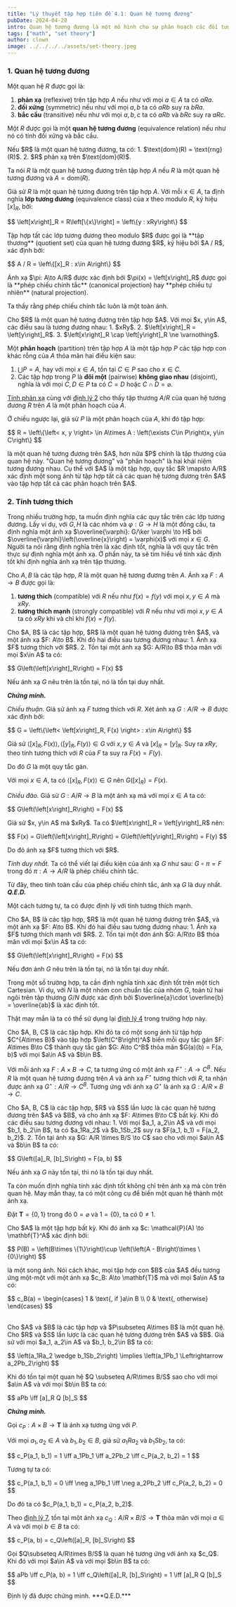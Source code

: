 ```yaml
---
title: "Lý thuyết tập hợp tiên đề 4.1: Quan hệ tương đương"
pubDate: 2024-04-28
intro: Quan hệ tương đương là một mô hình cho sự phân hoạch các đối tượng cho cùng một tính chất trong một tập hợp. Trong khi đó thứ tự là một mô hình cho sự so sánh hoặc vị trí của các phần tử trong một tập hợp.
tags: ["math", "set theory"]
author: clown
image: ../../../../assets/set-theory.jpeg
---
```


### 1. Quan hệ tương đương

Một quan hệ $R$ được gọi là:
1. **phản xạ** (reflexive) trên tập hợp $A$ nếu như với mọi $a\in A$ ta có $aRa$.
2. **đối xứng** (symmetric) nếu như với mọi $a, b$ ta có $aRb$ suy ra $bRa$.
3. **bắc cầu** (transitive) nếu như với mọi $a, b, c$ ta có $aRb$ và $bRc$ suy ra $aRc$.

Một $R$ được gọi là một **quan hệ tương đương** (equivalence relation) nếu như nó có tính đối xứng và bắc cầu.

<Theorem identifier="1">
  Nếu $R$ là một quan hệ tương đương, ta có:
  1. $\text{dom}(R) = \text{rng}(R)$.
  2. $R$ phản xạ trên $\text{dom}(R)$.
</Theorem>

Ta nói $R$ là một quan hệ tương đương trên tập hợp $A$ nếu $R$ là một quan hệ tương đương và $A = \text{dom}(R)$.

Giả sử $R$ là một quan hệ tương đương trên tập hợp $A$. Với mỗi $x\in A$, ta định nghĩa **lớp tương đương** (equivalence class) của $x$ theo modulo $R$, ký hiệu $\left[x\right]_R$, bởi:
<p>
$$
\left[x\right]_R = R\left[\{x\}\right] = \left\{y : xRy\right\}
$$
</p>
Tập hợp tất các lớp tương đương theo modulo $R$ được gọi là **tập thương** (quotient set) của quan hệ tương đương $R$, ký hiệu bởi $A / R$, xác định bởi:
<p>
$$
A / R = \left\{[x]_R : x\in A\right\}
$$
</p>
Ánh xạ $\pi: A\to A/R$ được xác định bởi $\pi(x) = \left[x\right]_R$ được gọi là **phép chiếu chính tắc** (canonical projection) hay **phép chiếu tự nhiên** (natural projection).

Ta thấy rằng phép chiếu chính tắc luôn là một toàn ánh.

<Theorem identifier="2">
  Cho $R$ là một quan hệ tương đương trên tập hợp $A$. Với mọi $x, y\in A$, các điều sau là tương đương nhau:
  1. $xRy$.
  2. $\left[x\right]_R = \left[y\right]_R$.
  3. $\left[x\right]_R \cap \left[y\right]_R \ne \varnothing$.
</Theorem>

Một **phân hoạch** (partition) trên tập hợp $A$ là một tập hợp $P$ các tập hợp con khác rỗng của $A$ thỏa mãn hai điều kiện sau:
1. $\bigcup P = A$, hay với mọi $x\in A$, tồn tại $C\in P$ sao cho $x\in C$.
2. Các tập hợp trong $P$ là **đôi một** (pairwise) **không giao nhau** (disjoint), nghĩa là với mọi $C, D\in P$ ta có $C = D$ hoặc $C\cap D = \varnothing$.

[Tính phản xạ](#theorem-1) cùng với [định lý 2](#theorem-2) cho thấy tập thương $A / R$ của quan hệ tương đương $R$ trên $A$ là một phân hoạch của $A$.

Ở chiều ngược lại, giả sử $P$ là một phân hoạch của $A$, khi đó tập hợp:
<p>
$$
R = \left\{\left< x, y \right> \in A\times A : \left(\exists C\in P\right)x, y\in C\right\}
$$
</p>
là một quan hệ tương đương trên $A$, hơn nữa $P$ chính là tập thương của quan hệ này.

<Theorem identifier="3">
  "Quan hệ tương đương" và "phân hoạch" là hai khái niệm tương đương nhau. Cụ thể với $A$ là một tập hợp, quy tắc $R \mapsto A/R$ xác định một song ánh từ tập hợp tất cả các quan hệ tương đương trên $A$ vào tập hợp tất cả các phân hoạch trên $A$.
</Theorem>

### 2. Tính tương thích

Trong nhiều trường hợp, ta muốn định nghĩa các quy tắc trên các lớp tương đương.
Lấy ví dụ, với $G, H$ là các nhóm và $\varphi: G\to H$ là một đồng cấu, ta định nghĩa một ánh xạ $\overline{\varphi}: G/\ker \varphi \to H$ bởi $\overline{\varphi}\left(\overline{x}\right) = \varphi(x)$ với mọi $x\in G$.
Người ta nói rằng định nghĩa trên là xác định tốt, nghĩa là với quy tắc trên thực sự định nghĩa một ánh xạ. Ở phần này, ta sẽ tìm hiểu về tính xác định tốt khi định nghĩa ánh xạ trên tập thương.

Cho $A, B$ là các tập hợp, $R$ là một quan hệ tương đương trên $A$. Ánh xạ $F: A\to B$ được gọi là:
1. **tương thích** (compatible) với $R$ nếu như $f(x) = f(y)$ với mọi $x, y\in A$ mà $xRy$.
2. **tương thích mạnh** (strongly compatible) với $R$ nếu như với mọi $x, y\in A$ ta có $xRy$ khi và chỉ khi $f(x) = f(y)$.

<Theorem identifier="4">
  Cho $A, B$ là các tập hợp, $R$ là một quan hệ tương đương trên $A$, và một ánh xạ $F: A\to B$. Khi đó hai điều sau tương đương nhau:
  1. Ánh xạ $F$ tương thích với $R$.
  2. Tồn tại một ánh xạ $G: A/R\to B$ thỏa mãn với mọi $x\in A$ ta có:
  <p>
  $$
  G\left(\left[x\right]_R\right) = F(x)
  $$
  </p>

  Nếu ánh xạ $G$ nêu trên là tồn tại, nó là tồn tại duy nhất.
</Theorem>

***Chứng minh.***

*Chiều thuận.* Giả sử ánh xạ $F$ tương thích với $R$. Xét ánh xạ $G: A/R\to B$ được xác định bởi:
<p>
$$
G = \left\{\left< \left[x\right]_R, F(x) \right> : x\in A\right\}
$$
</p>

Giả sử $\left< \left[x\right]_R, F(x) \right>, \left< \left[y\right]_R, F(y) \right>\in G$ với $x,y\in A$ và $\left[x\right]_R = \left[y\right]_R$.
Suy ra $xRy$, theo tính tương thích với $R$ của $F$ ta suy ra $F(x) = F(y)$.

Do đó $G$ là một quy tắc gán.

Với mọi $x\in A$, ta có $\left< \left[x\right]_R, F(x) \right> \in G$ nên $G\left(\left[x\right]_R\right) = F(x)$.

*Chiều đảo.* Giả sử $G: A/R\to B$ là một ánh xạ mà với mọi $x\in A$ ta có:
<p>
$$
G\left(\left[x\right]_R\right) = F(x)
$$
</p>
Giả sử $x, y\in A$ mà $xRy$. Ta có $\left[x\right]_R = \left[y\right]_R$ nên:
<p>
$$
F(x) = G\left(\left[x\right]_R\right) = G\left(\left[y\right]_R\right) = F(y)
$$
</p>
Do đó ánh xạ $F$ tương thích với $R$.

*Tính duy nhất.* Ta có thể viết lại điều kiện của ánh xạ $G$ như sau: $G\circ \pi = F$ trong đó $\pi: A\to A/R$ là phép chiếu chính tắc.

Từ đây, theo tính toàn cấu của phép chiếu chính tắc, ánh xạ $G$ là duy nhất. ***Q.E.D.***

Một cách tương tự, ta có được định lý với tính tương thích mạnh.

<Theorem identifier="5">
  Cho $A, B$ là các tập hợp, $R$ là một quan hệ tương đương trên $A$, và một ánh xạ $F: A\to B$. Khi đó hai điều sau tương đương nhau:
  1. Ánh xạ $F$ tương thích mạnh với $R$.
  2. Tồn tại một đơn ánh $G: A/R\to B$ thỏa mãn với mọi $x\in A$ ta có:
  <p>
  $$
  G\left(\left[x\right]_R\right) = F(x)
  $$
  </p>

  Nếu đơn ánh $G$ nêu trên là tồn tại, nó là tồn tại duy nhất.
</Theorem>

Trong một số trường hợp, ta cần định nghĩa tính xác định tốt trên một tích Cartesian.
Ví dụ, với $N$ là một nhóm con chuẩn tắc của nhóm $G$, toán tử hai ngôi trên tập thương $G / N$ được xác định bởi $\overline{a}\cdot \overline{b} = \overline{ab}$ là xác định tốt.

Thật may mắn là ta có thể sử dụng lại [định lý 4](#theorem-4) trong trường hợp này.

<Theorem identifier="6">
  Cho $A, B, C$ là các tập hợp. Khi đó ta có một song ánh từ tập hợp $C^{A\times B}$ vào tập hợp $\left(C^B\right)^A$ biến mỗi quy tắc gán $F: A\times B\to C$ thành quy tắc gán $G: A\to C^B$ thỏa mãn $G(a)(b) = F(a, b)$ với mọi $a\in A$ và $b\in B$.
</Theorem>

Với mỗi ánh xạ $F: A\times B\to C$, ta tương ứng có một ánh xạ $F^{\star}: A\to C^B$.
Nếu $R$ là một quan hệ tương đương trên $A$ và ánh xạ $F^{\star}$ tương thích với $R$, ta nhận được ánh xạ $G^{\star}: A/R\to C^B$.
Tương ứng với ánh xạ $G^{\star}$ là ánh xạ $G: A/R \times B\to C$.

<Theorem identifier="7">
  Cho $A, B, C$ là các tập hợp, $R$ và $S$ lần lược là các quan hệ tương đương trên $A$ và $B$, và cho ánh xạ $F: A\times B\to C$ bất kỳ. Khi đó các điều sau tương đương với nhau:
  1. Với mọi $a_1, a_2\in A$ và với mọi $b_1, b_2\in B$, ta có $a_1Ra_2$ và $b_1Sb_2$ suy ra $F(a_1, b_1) = F(a_2, b_2)$.
  2. Tồn tại ánh xạ $G: A/R \times B/S \to C$ sao cho với mọi $a\in A$ và $b\in B$ ta có:
  <p>
  $$
  G\left([a]_R, [b]_S\right) = F(a, b)
  $$

  Nếu ánh xạ $G$ này tồn tại, thì nó là tồn tại duy nhất.
  </p>
</Theorem>

Ta còn muốn định nghĩa tính xác định tốt không chỉ trên ánh xạ mà còn trên quan hệ.
May mắn thay, ta có một công cụ để biến một quan hệ thành một ánh xạ.

Đặt $\mathbf{T} = \left\{0, 1\right\}$ trong đó $0 = \varnothing$ và $1 = \{0\}$, ta có $0 \ne 1$.

<Theorem identifier="8">
  Cho $A$ là một tập hợp bất kỳ. Khi đó ánh xạ $c: \mathcal{P}(A) \to \mathbf{T}^A$ xác định bởi:
  <p>
  $$
  P(B) = \left(B\times \{1\}\right)\cup \left(\left(A - B\right)\times \{0\}\right)
  $$
  </p>
  là một song ánh. Nói cách khác, mọi tập hợp con $B$ của $A$ đều tương ứng một-một với một ánh xạ $c_B: A\to \mathbf{T}$ mà với mọi $a\in A$ ta có:
  <p>
  $$
  c_B(a) = \begin{cases}
  1 & \text{, if }a\in B \\
  0 & \text{, otherwise}
  \end{cases}
  $$
  </p>
</Theorem>

<br />

<Theorem identifier="9">
  Cho $A$ và $B$ là các tập hợp và $P\subseteq A\times B$ là một quan hệ. Cho $R$ và $S$ lần lược là các quan hệ tương đương trên $A$ và $B$. Giả sử với mọi $a_1, a_2\in A$ và $b_1, b_2\in B$ ta có:
  <p>
  $$
  \left(a_1Ra_2 \wedge b_1Sb_2\right) \implies \left(a_1Pb_1 \Leftrightarrow a_2Pb_2\right)
  $$
  </p>
  Khi đó tồn tại một quan hệ $Q \subseteq A/R\times B/S$ sao cho với mọi $a\in A$ và với mọi $b\in B$ ta có:
  <p>
  $$
  aPb \iff [a]_R Q [b]_S
  $$
  </p>
</Theorem>

***Chứng minh.***

Gọi $c_P: A\times B\to \mathbf{T}$ là ánh xạ tương ứng với $P$.

Với mọi $a_1, a_2\in A$ và $b_1, b_2\in B$, giả sử $a_1Ra_2$ và $b_1Sb_2$, ta có:
<p>
$$
c_P(a_1, b_1) = 1 \iff a_1Pb_1 \iff a_2Pb_2 \iff c_P(a_2, b_2) = 1
$$
</p>
Tương tự ta có:
<p>
$$
c_P(a_1, b_1) = 0 \iff \neg a_1Pb_1 \iff \neg a_2Pb_2 \iff c_P(a_2, b_2) = 0
$$
</p>
Do đó ta có $c_P(a_1, b_1) = c_P(a_2, b_2)$.

Theo [định lý 7](#theorem-7), tồn tại một ánh xạ $c_Q: A/R\times B/S\to \mathbf{T}$ thỏa mãn với mọi $a\in A$ và với mọi $b\in B$ ta có:
<p>
$$
c_P(a, b) = c_Q\left([a]_R, [b]_S\right)
$$
</p>
Gọi $Q\subseteq A/R\times B/S$ là quan hệ tương ứng với ánh xạ $c_Q$. Khi đó với mọi $a\in A$ và với mọi $b\in B$ ta có:
<p>
$$
aPb \iff c_P(a, b) = 1 \iff c_Q\left([a]_R, [b]_S\right) = 1 \iff [a]_R Q [b]_S
$$
</p>
Định lý đã được chứng minh. ***Q.E.D.***
